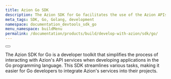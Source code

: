 ```yaml
---
title: Azion Go SDK
description: The Azion SDK for Go facilitates the use of the Azion APIs by providing a set of tools that make the development of Go applications smoother.
meta_tags: SDK, Go, Golang, development
namespace: documentation_devtools_sdk_go
menu_namespace: buildMenu
permalink: /documentation/products/build/develop-with-azion/sdk/go/
---
```



<Button href="/en/documentation/devtools/sdk/go/" text="go sdk reference documentation" variant="secondary"></Button>


The Azion SDK for Go is a developer toolkit that simplifies the process of interacting with Azion's API services when developing applications in the Go programming language.
 This SDK streamlines various tasks, making it easier for Go developers to integrate Azion's services into their projects.
